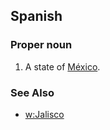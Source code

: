==Spanish==
===Proper noun===
{{es-proper noun}}
# A state of [[México]].
===See Also===
*[[w:Jalisco]]